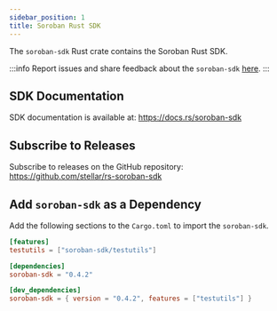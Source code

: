 ```yaml
---
sidebar_position: 1
title: Soroban Rust SDK
---
```


The `soroban-sdk` Rust crate contains the Soroban Rust SDK.

:::info Report issues and share feedback about the `soroban-sdk` [here](https://github.com/stellar/rs-soroban-sdk/issues/new/choose). :::

## SDK Documentation

SDK documentation is available at: https://docs.rs/soroban-sdk

## Subscribe to Releases

Subscribe to releases on the GitHub repository: https://github.com/stellar/rs-soroban-sdk

## Add `soroban-sdk` as a Dependency

Add the following sections to the `Cargo.toml` to import the `soroban-sdk`.

```toml
[features]
testutils = ["soroban-sdk/testutils"]

[dependencies]
soroban-sdk = "0.4.2"

[dev_dependencies]
soroban-sdk = { version = "0.4.2", features = ["testutils"] }
```

